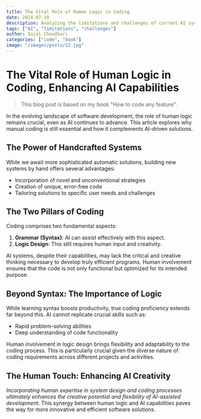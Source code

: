 ```yaml
---
title: The Vital Role of Human Logic in Coding
date: 2024-07-10
description: Analyzing the limitations and challenges of current AI systems.
tags: ["AI", "limitations", "challenges"]
author: Sujal Choudhari
categories: ["code", "book"]
image: "/images/posts/12.jpg"
---
```


# The Vital Role of Human Logic in Coding, Enhancing AI Capabilities

> This blog post is based on my book "How to code any feature".

In the evolving landscape of software development, the role of human logic remains crucial, even as AI continues to advance. This article explores why manual coding is still essential and how it complements AI-driven solutions.

## The Power of Handcrafted Systems

While we await more sophisticated automatic solutions, building new systems by hand offers several advantages:

- Incorporation of novel and unconventional strategies
- Creation of unique, error-free code
- Tailoring solutions to specific user needs and challenges

## The Two Pillars of Coding

Coding comprises two fundamental aspects:

1. **Grammar (Syntax)**: AI can assist effectively with this aspect.
2. **Logic Design**: This still requires human input and creativity.

AI systems, despite their capabilities, may lack the critical and creative thinking necessary to develop truly efficient programs. Human involvement ensures that the code is not only functional but optimized for its intended purpose.

## Beyond Syntax: The Importance of Logic

While learning syntax boosts productivity, true coding proficiency extends far beyond this. AI cannot replicate crucial skills such as:

- Rapid problem-solving abilities
- Deep understanding of code functionality

Human involvement in logic design brings flexibility and adaptability to the coding process. This is particularly crucial given the diverse nature of coding requirements across different projects and activities.

## The Human Touch: Enhancing AI Creativity

_Incorporating human expertise in system design and coding processes ultimately enhances the creative potential and flexibility of AI-assisted development._ This synergy between human logic and AI capabilities paves the way for more innovative and efficient software solutions.
